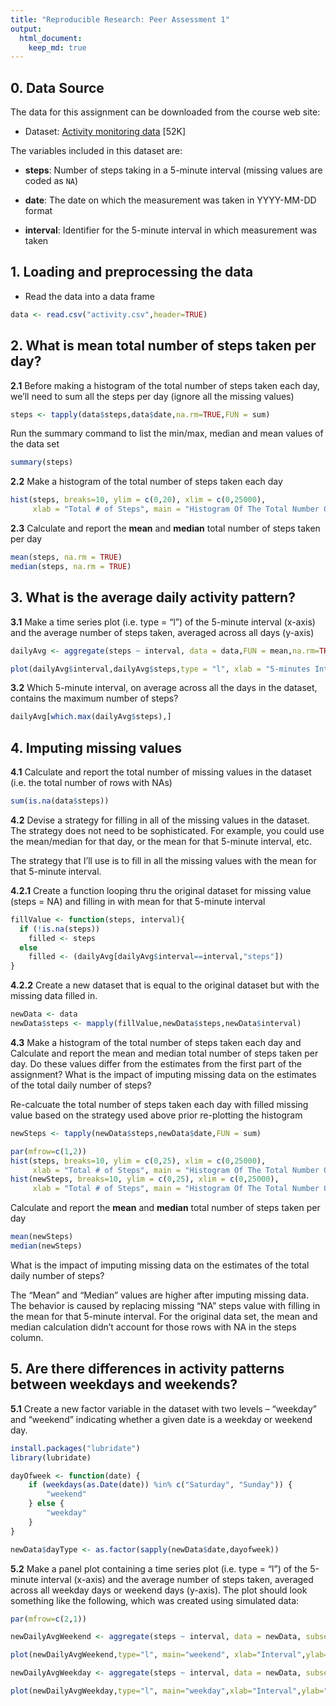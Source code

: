 ```yaml
---
title: "Reproducible Research: Peer Assessment 1"
output: 
  html_document:
    keep_md: true
---
```


## 0. Data Source

The data for this assignment can be downloaded from the course web
site:

* Dataset: [Activity monitoring data](https://d396qusza40orc.cloudfront.net/repdata%2Fdata%2Factivity.zip) [52K]

The variables included in this dataset are:

* **steps**: Number of steps taking in a 5-minute interval (missing
    values are coded as `NA`)

* **date**: The date on which the measurement was taken in YYYY-MM-DD
    format

* **interval**: Identifier for the 5-minute interval in which
    measurement was taken

## 1. Loading and preprocessing the data

* Read the data into a data frame
```r
data <- read.csv("activity.csv",header=TRUE)
```

## 2. What is mean total number of steps taken per day?

**2.1** Before making a histogram of the total number of steps taken each day, we'll need to sum all the steps per day (ignore all the missing values)
```r
steps <- tapply(data$steps,data$date,na.rm=TRUE,FUN = sum)

```

Run the summary command to list the min/max, median and mean values of the data set
```r
summary(steps)
```

**2.2** Make a histogram of the total number of steps taken each day
```r
hist(steps, breaks=10, ylim = c(0,20), xlim = c(0,25000), 
     xlab = "Total # of Steps", main = "Histogram Of The Total Number Of Steps Taken Each Day")
```

**2.3** Calculate and report the **mean** and **median** total number of steps taken per day
```r
mean(steps, na.rm = TRUE)
median(steps, na.rm = TRUE)
```

## 3. What is the average daily activity pattern?

**3.1** Make a time series plot (i.e. type = "l") of the 5-minute interval (x-axis) and the average number of steps taken, averaged across all days (y-axis)

```r
dailyAvg <- aggregate(steps ~ interval, data = data,FUN = mean,na.rm=TRUE)

plot(dailyAvg$interval,dailyAvg$steps,type = "l", xlab = "5-minutes Interval",ylab = "Average # of Steps Taken", main = "Average Daily Activity Pattern")
```

**3.2** Which 5-minute interval, on average across all the days in the dataset, contains the maximum number of steps?

```r
dailyAvg[which.max(dailyAvg$steps),]
```

## 4. Imputing missing values

**4.1** Calculate and report the total number of missing values in the dataset (i.e. the total number of rows with NAs)
```r
sum(is.na(data$steps))
```

**4.2** Devise a strategy for filling in all of the missing values in the dataset. The strategy does not need to be sophisticated. For example, you could use the mean/median for that day, or the mean for that 5-minute interval, etc.

The strategy that I'll use is to fill in all the missing values with the mean for that 5-minute interval.

**4.2.1** Create a function looping thru the original dataset for missing value (steps = NA) and filling in with mean for that 5-minute interval

```r
fillValue <- function(steps, interval){
  if (!is.na(steps))
    filled <- steps
  else
    filled <- (dailyAvg[dailyAvg$interval==interval,"steps"])
}
```

**4.2.2** Create a new dataset that is equal to the original dataset but with the missing data filled in.

```r
newData <- data
newData$steps <- mapply(fillValue,newData$steps,newData$interval)
```

**4.3** Make a histogram of the total number of steps taken each day and Calculate and report the mean and median total number of steps taken per day. Do these values differ from the estimates from the first part of the assignment? What is the impact of imputing missing data on the estimates of the total daily number of steps?

Re-calcuate the total number of steps taken each day with filled missing value based on the strategy used above prior re-plotting the histogram

```r
newSteps <- tapply(newData$steps,newData$date,FUN = sum)

par(mfrow=c(1,2))
hist(steps, breaks=10, ylim = c(0,25), xlim = c(0,25000), 
     xlab = "Total # of Steps", main = "Histogram Of The Total Number Of Steps\n Taken Each Day (With Missing Value)")
hist(newSteps, breaks=10, ylim = c(0,25), xlim = c(0,25000), 
     xlab = "Total # of Steps", main = "Histogram Of The Total Number Of Steps\n Taken Each Day (Filled Missing Value)")

```

Calculate and report the **mean** and **median** total number of steps taken per day

```r
mean(newSteps)
median(newSteps)
```

What is the impact of imputing missing data on the estimates of the total daily number of steps?

The "Mean" and "Median" values are higher after imputing missing data.  The behavior is caused by replacing missing "NA" steps value with filling in the mean for that 5-minute interval.  For the original data set, the mean and median calculation didn't account for those rows with NA in the steps column.

## 5. Are there differences in activity patterns between weekdays and weekends?

**5.1** Create a new factor variable in the dataset with two levels -- "weekday" and "weekend" indicating whether a given date is a weekday or weekend day.

```r
install.packages("lubridate")
library(lubridate)

dayOfweek <- function(date) {
    if (weekdays(as.Date(date)) %in% c("Saturday", "Sunday")) {
        "weekend"
    } else {
        "weekday"
    }
}

newData$dayType <- as.factor(sapply(newData$date,dayofweek))
```

**5.2** Make a panel plot containing a time series plot (i.e. type = "l") of the 5-minute interval (x-axis) and the average number of steps taken, averaged across all weekday days or weekend days (y-axis). The plot should look something like the following, which was created using simulated data:

```r
par(mfrow=c(2,1))

newDailyAvgWeekend <- aggregate(steps ~ interval, data = newData, subset = (newData$dayType=="weekend"),FUN = mean)

plot(newDailyAvgWeekend,type="l", main="weekend", xlab="Interval",ylab="Number of Steps")

newDailyAvgWeekday <- aggregate(steps ~ interval, data = newData, subset = (newData$dayType=="weekday"),FUN = mean)

plot(newDailyAvgWeekday,type="l", main="weekday",xlab="Interval",ylab="Number of Steps")

```
